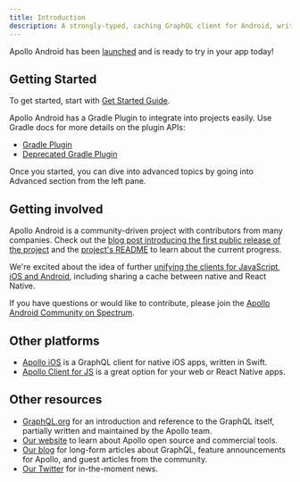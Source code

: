 ```yaml
---
title: Introduction
description: A strongly-typed, caching GraphQL client for Android, written in Java
---
```


Apollo Android has been [launched](https://blog.apollographql.com/launching-apollo-graphql-on-android-40ee0b5789bd) and is ready to try in your app today!

## Getting Started

To get started, start with [Get Started Guide](https://www.apollographql.com/docs/android/essentials/get-started/).

Apollo Android has a Gradle Plugin to integrate into projects easily. Use Gradle docs for more details on the plugin APIs:
- [Gradle Plugin](https://www.apollographql.com/docs/android/essentials/plugin-configuration/)
- [Deprecated Gradle Plugin](https://github.com/apollographql/apollo-android/blob/v1.2.3/doc/plugin-configuration.md)

Once you started, you can dive into advanced topics by going into Advanced section from the left pane.

## Getting involved

Apollo Android is a community-driven project with contributors from many companies. Check out the [blog post introducing the first public release of the project](https://blog.apollographql.com/launching-apollo-graphql-on-android-40ee0b5789bd) and the [project's README](https://github.com/apollographql/apollo-android) to learn about the current progress.

We're excited about the idea of further [unifying the clients for JavaScript, iOS and Android](https://blog.apollographql.com/one-graphql-client-for-javascript-ios-and-android-64993c1b7991), including sharing a cache between native and React Native.

If you have questions or would like to contribute, please join the [Apollo Android Community on Spectrum](https://spectrum.chat/apollo/apollo-android).

## Other platforms

- [Apollo iOS](https://github.com/apollographql/apollo-ios) is a GraphQL client for native iOS apps, written in Swift.
- [Apollo Client for JS](http://dev.apollodata.com/react/) is a great option for your web or React Native apps.

## Other resources

- [GraphQL.org](http://graphql.org) for an introduction and reference to the GraphQL itself, partially written and maintained by the Apollo team.
- [Our website](http://www.apollodata.com/) to learn about Apollo open source and commercial tools.
- [Our blog](https://dev-blog.apollodata.com) for long-form articles about GraphQL, feature announcements for Apollo, and guest articles from the community.
- [Our Twitter](https://twitter.com/apollographql) for in-the-moment news.
